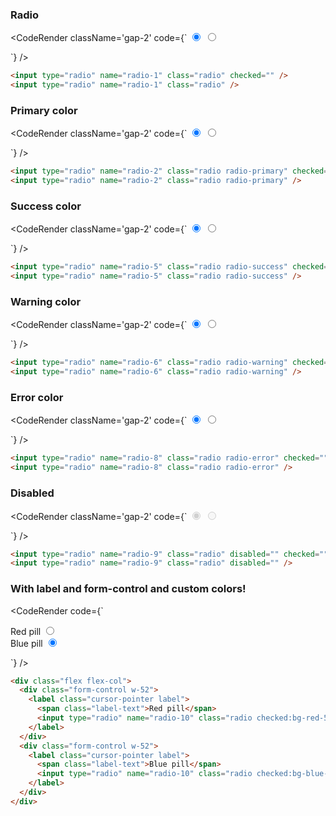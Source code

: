 
### Radio

<CodeRender className='gap-2' code={`
<input type="radio" name="radio-1" class="radio" checked="" />
<input type="radio" name="radio-1" class="radio" />

`} />
  
```html
<input type="radio" name="radio-1" class="radio" checked="" />
<input type="radio" name="radio-1" class="radio" />

```
### Primary color

<CodeRender className='gap-2' code={`
<input type="radio" name="radio-2" class="radio radio-primary" checked="" />
<input type="radio" name="radio-2" class="radio radio-primary" />

`} />
  
```html
<input type="radio" name="radio-2" class="radio radio-primary" checked="" />
<input type="radio" name="radio-2" class="radio radio-primary" />

```

### Success color

<CodeRender className='gap-2' code={`
<input type="radio" name="radio-5" class="radio radio-success" checked="" />
<input type="radio" name="radio-5" class="radio radio-success" />

`} />
  
```html
<input type="radio" name="radio-5" class="radio radio-success" checked="" />
<input type="radio" name="radio-5" class="radio radio-success" />

```
### Warning color

<CodeRender className='gap-2' code={`
<input type="radio" name="radio-6" class="radio radio-warning" checked="" />
<input type="radio" name="radio-6" class="radio radio-warning" />

`} />
  
```html
<input type="radio" name="radio-6" class="radio radio-warning" checked="" />
<input type="radio" name="radio-6" class="radio radio-warning" />

```

### Error color

<CodeRender className='gap-2' code={`
<input type="radio" name="radio-8" class="radio radio-error" checked="" />
<input type="radio" name="radio-8" class="radio radio-error" />

`} />
  
```html
<input type="radio" name="radio-8" class="radio radio-error" checked="" />
<input type="radio" name="radio-8" class="radio radio-error" />

```
### Disabled

<CodeRender className='gap-2' code={`
<input type="radio" name="radio-9" class="radio" disabled="" checked="" />
<input type="radio" name="radio-9" class="radio" disabled="" />

`} />
  
```html
<input type="radio" name="radio-9" class="radio" disabled="" checked="" />
<input type="radio" name="radio-9" class="radio" disabled="" />

```
### With label and form-control and custom colors!

<CodeRender code={`
<div class="flex flex-col">
  <div class="form-control w-52">
    <label class="cursor-pointer label">
      <span class="label-text">Red pill</span>
      <input type="radio" name="radio-10" class="radio checked:bg-red-500" checked="" />
    </label>
  </div>
  <div class="form-control w-52">
    <label class="cursor-pointer label">
      <span class="label-text">Blue pill</span>
      <input type="radio" name="radio-10" class="radio checked:bg-blue-500" checked="" />
    </label>
  </div>
</div>

`} />
  
```html
<div class="flex flex-col">
  <div class="form-control w-52">
    <label class="cursor-pointer label">
      <span class="label-text">Red pill</span>
      <input type="radio" name="radio-10" class="radio checked:bg-red-500" checked="" />
    </label>
  </div>
  <div class="form-control w-52">
    <label class="cursor-pointer label">
      <span class="label-text">Blue pill</span>
      <input type="radio" name="radio-10" class="radio checked:bg-blue-500" checked="" />
    </label>
  </div>
</div>

```   

    